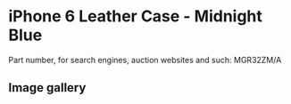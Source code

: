 
# iPhone 6 Leather Case - Midnight Blue

Part number, for search engines, auction websites and such: MGR32ZM/A

## Image gallery

<div style={{ width: "768px" }}>
  <GalleryComponent
    images={[
      {
        original: "/everysource/MGR32.webp",
        thumbnail: "/everypreview/MGR32.webp",
      },
      {
        original: "/everysource/MGR32_AV1_GOLD.webp",
        thumbnail: "/everypreview/MGR32_AV1_GOLD.webp",
      },
      {
        original: "/everysource/MGR32_AV1_SILVER.webp",
        thumbnail: "/everypreview/MGR32_AV1_SILVER.webp",
      },
      {
        original: "/everysource/MGR32_AV1_SPACE_GRAY.webp",
        thumbnail: "/everypreview/MGR32_AV1_SPACE_GRAY.webp",
      },
      {
        original: "/everysource/MGR32_AV2.webp",
        thumbnail: "/everypreview/MGR32_AV2.webp",
      },
      {
        original: "/everysource/MGR32_AV3.webp",
        thumbnail: "/everypreview/MGR32_AV3.webp",
      },
      {
        original: "/everysource/MGR32_AV4.webp",
        thumbnail: "/everypreview/MGR32_AV4.webp",
      },
      {
        original: "/everysource/MGR32_AV5.webp",
        thumbnail: "/everypreview/MGR32_AV5.webp",
      }
    ]}
  />
</div>